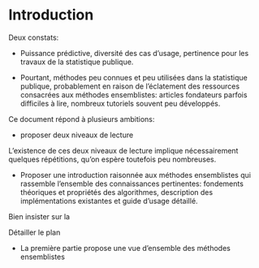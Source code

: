 # Introduction

Deux constats:

- Puissance prédictive, diversité des cas d'usage, pertinence pour les travaux de la statistique publique.

- Pourtant, méthodes peu connues et peu utilisées dans la statistique publique, probablement en raison de l'éclatement des ressources consacrées aux méthodes ensemblistes: articles fondateurs parfois difficiles à lire, nombreux tutoriels souvent peu développés. 

Ce document répond à plusieurs ambitions:

- proposer deux niveaux de lecture

L'existence de ces deux niveaux de lecture implique nécessairement quelques répétitions, qu'on espère toutefois peu nombreuses.


- Proposer une introduction raisonnée aux méthodes ensemblistes qui rassemble l'ensemble des connaissances pertinentes: fondements théoriques et propriétés des algorithmes, description des implémentations existantes et guide d'usage détaillé.

Bien insister sur la


Détailler le plan

- La première partie propose une vue d'ensemble des méthodes ensemblistes


